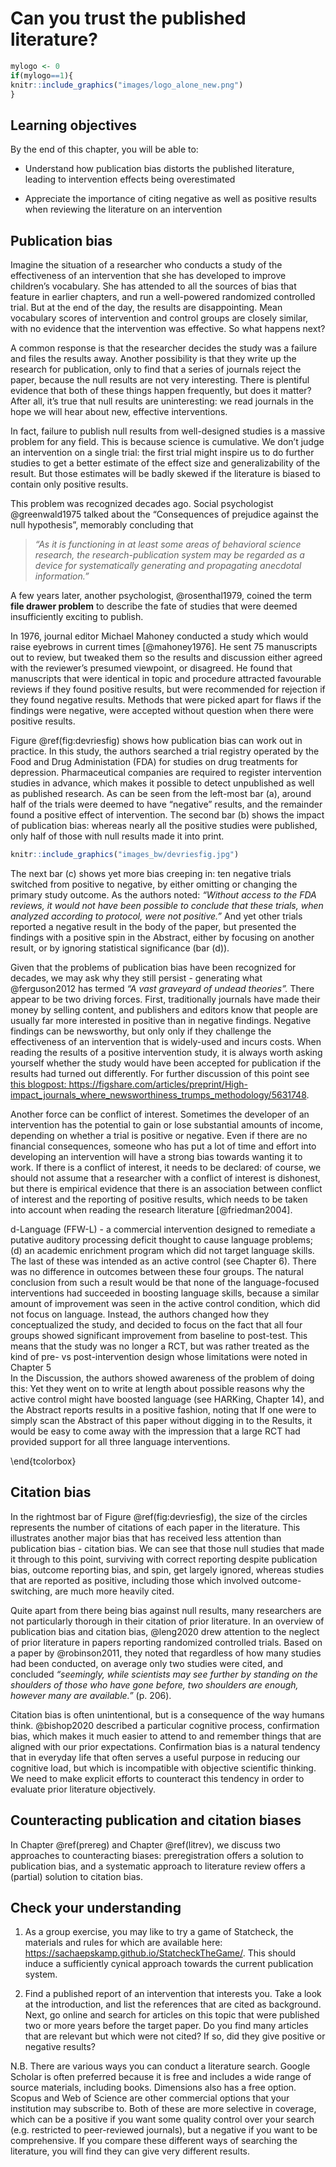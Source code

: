# Can you trust the published literature? {#pubbias}

```r
mylogo <- 0
if(mylogo==1){
knitr::include_graphics("images/logo_alone_new.png")
}
```

## Learning objectives  
By the end of this chapter, you will be able to:

-   Understand how publication bias distorts the published literature, leading to intervention effects being overestimated

-   Appreciate the importance of citing negative as well as positive results when reviewing the literature on an intervention

## Publication bias

Imagine the situation of a researcher who conducts a study of the effectiveness of an intervention that she has developed to improve children's vocabulary. She has attended to all the sources of bias that feature in earlier chapters, and run a well-powered randomized controlled trial. But at the end of the day, the results are disappointing. Mean vocabulary scores of intervention and control groups are closely similar, with no evidence that the intervention was effective. So what happens next?\index{publication bias}

A common response is that the researcher decides the study was a failure and files the results away. Another possibility is that they write up the research for publication, only to find that a series of journals reject the paper, because the null results are not very interesting. There is plentiful evidence that both of these things happen frequently, but does it matter? After all, it's true that null results are uninteresting: we read journals in the hope we will hear about new, effective interventions.

In fact, failure to publish null results\index{null result!publication bias} from well-designed studies is a massive problem for any field. This is because science is cumulative. We don't judge an intervention on a single trial: the first trial might inspire us to do further studies to get a better estimate of the effect size and generalizability of the result. But those estimates will be badly skewed if the literature is biased to contain only positive results.

This problem was recognized decades ago. Social psychologist @greenwald1975 talked about the "Consequences of prejudice against the null hypothesis", memorably concluding that

> *"As it is functioning in at least some areas of behavioral science research, the research-publication system may be regarded as a device for systematically generating and propagating anecdotal information."*

A few years later, another psychologist, @rosenthal1979, coined the term **file drawer problem** to describe the fate of studies that were deemed insufficiently exciting to publish.\index{file drawer problem}

In 1976, journal editor Michael Mahoney conducted a study which would raise eyebrows in current times [@mahoney1976]. He sent 75 manuscripts out to review, but tweaked them so the results and discussion either agreed with the reviewer's presumed viewpoint, or disagreed. He found that manuscripts that were identical in topic and procedure attracted favourable reviews if they found positive results, but were recommended for rejection if they found negative results. Methods that were picked apart for flaws if the findings were negative, were accepted without question when there were positive results.


\begin{tcolorbox}[colback=Black!5!lightgray,colframe=black!75!black,coltitle=white,title=Michael Mahoney: A man ahead of his time]\label{box:Mahoney}
Mahoney's work has been largely forgotten, perhaps due to inaccessibility. It is in a book that is now out of print. His experience attempting to publish his study on publication bias, ironically, appears to demonstrate further evidence of such bias on behalf of an editor:
\textit{"...after completing the study on the peer review system, I submitted it to Science. After several months, I received copies of the comments of three referees. One was extremely positive, opening his review with the statement that the 'paper is certainly publishable in its present form.' The other two referees were also positive - describing it as 'bold, imaginative, and interesting' - but requesting some minor revisions in the presentation and interpretation of the data. Notwithstanding these three positive reviews, Science editor Philip H. Abelson decided to reject the manuscript! Making the minor changes mentioned by the reviewers, I resubmitted the article along with a letter to Abelson noting the positive tone of the reviews and expressing puzzlement at his decision to reject. Abelson returned a three sentence letter saying (a) the manuscript 'is obviously suitable for publication in a specialized journal,' (b) if 'it were shortened it might be published as a Research Report (in Science), and (c) that I should qualify my conclusions regarding 'the area of research and publications which are covered.' It is not clear whether this latter remark was intended to imply that the peer review system in the physical sciences is not as flawed as that in the social sciences. In any case, I shortened the article, emphasized the study's limitations, and noted the researchable possibility that different results might have been obtained with a different sample of referees or in a different discipline. My efforts were rewarded several months later when Assistant Editor John E. Ringle returned the manuscript with a five sentence rejection letter, recommending that I lengthen the article and submit it to a psychology journal".}

\end{tcolorbox}  

Figure \@ref(fig:devriesfig) shows how publication bias can work out in practice. In this study, the authors searched a trial registry operated by the Food and Drug Administation (FDA) for studies on drug treatments for depression. Pharmaceutical companies are required to register intervention studies in advance, which makes it possible to detect unpublished as well as published research. As can be seen from the left-most bar (a), around half of the trials were deemed to have "negative" results, and the remainder found a positive effect of intervention. The second bar (b) shows the impact of publication bias: whereas nearly all the positive studies were published, only half of those with null results made it into print.\index{negative results}

```r
knitr::include_graphics("images_bw/devriesfig.jpg")
```

The next bar (c) shows yet more bias creeping in: ten negative trials switched from positive to negative, by either omitting or changing the primary study outcome. As the authors noted: *"Without access to the FDA reviews, it would not have been possible to conclude that these trials, when analyzed according to protocol, were not positive."* And yet other trials reported a negative result in the body of the paper, but presented the findings with a positive spin in the Abstract, either by focusing on another result, or by ignoring statistical significance (bar (d)).\index{outcome switching}

Given that the problems of publication bias have been recognized for decades, we may ask why they still persist - generating what @ferguson2012 has termed *"A vast graveyard of undead theories".* There appear to be two driving forces. First, traditionally journals have made their money by selling content, and publishers and editors know that people are usually far more interested in positive than in negative findings. Negative findings can be newsworthy, but only only if they challenge the effectiveness of an intervention that is widely-used and incurs costs. When reading the results of a positive intervention study, it is always worth asking yourself whether the study would have been accepted for publication if the results had turned out differently. For further discussion of this point see [this blogpost: https://figshare.com/articles/preprint/High-impact_journals_where_newsworthiness_trumps_methodology/5631748](https://figshare.com/articles/preprint/High-impact_journals_where_newsworthiness_trumps_methodology/5631748).

Another force can be conflict of interest.\index{conflict of interest} Sometimes the developer of an intervention has the potential to gain or lose substantial amounts of income, depending on whether a trial is positive or negative. Even if there are no financial consequences, someone who has put a lot of time and effort into developing an intervention will have a strong bias towards wanting it to work. If there is a conflict of interest, it needs to be declared: of course, we should not assume that a researcher with a conflict of interest is dishonest, but there is empirical evidence that there is an association between conflict of interest and the reporting of positive results, which needs to be taken into account when reading the research literature [@friedman2004].\index{spin}


\begin{tcolorbox}[colback=Black!5!lightgray,colframe=black!75!black,coltitle=white,title=An example of spin in evaluating speech and language therapy]\label{box:spin}
A well-designed RCT (\protect\hyperlink{ref-gillam2008}{Gillam et al., 2008}) included 216 school-aged children divided between four arms:  
(a) individualized language intervention by a speech-language pathologist;\
(b) computer-assisted language intervention;\
(c) Fast Forword-Language (FFW-L) - a commercial intervention designed to remediate a putative auditory processing deficit thought to cause language problems;\
(d) an academic enrichment program which did not target language skills.\
The last of these was intended as an active control (see Chapter 6). There was no difference in outcomes between these four groups. The natural conclusion from such a result would be that none of the language-focused interventions had succeeded in boosting language skills, because a similar amount of improvement was seen in the active control condition, which did not focus on language. Instead, the authors changed how they conceptualized the study, and decided to focus on the fact that all four groups showed significant improvement from baseline to post-test. This means that the study was no longer a RCT, but was rather treated as the kind of pre- vs post-intervention design whose limitations were noted in Chapter 5\
In the Discussion, the authors showed awareness of the problem of doing this: \textit{"One important finding is that the primary measures of language and auditory processing improved significantly across groups. One possible conclusion from this pattern of results is that all four arms were equally ineffective. That is, the gains in language and auditory processing that were observed across the four arms of the study may have arisen as a result of practice effects, maturation, regression to the mean, and/or spontaneous recovery."} Yet they went on to write at length about possible reasons why the active control might have boosted language (see HARKing, Chapter 14), and the Abstract reports results in a positive fashion, noting that \textit{"The children in all four arms improved significantly on a global language test", and arguing that the improvements were of "clinical significance".} If one were to simply scan the Abstract of this paper without digging in to the Results, it would be easy to come away with the impression that a large RCT had provided support for all three language interventions.

\end{tcolorbox}  

## Citation bias

\index{citation bias}In the rightmost bar of Figure \@ref(fig:devriesfig), the size of the circles represents the number of citations of each paper in the literature. This illustrates another major bias that has received less attention than publication bias - citation bias. We can see that those null studies that made it through to this point, surviving with correct reporting despite publication bias, outcome reporting bias, and spin, get largely ignored, whereas studies that are reported as positive, including those which involved outcome-switching, are much more heavily cited.

Quite apart from there being bias against null results, many researchers are not particularly thorough in their citation of prior literature. In an overview of publication bias and citation bias, @leng2020 drew attention to the neglect of prior literature in papers reporting randomized controlled trials. Based on a paper by @robinson2011, they noted that regardless of how many studies had been conducted, on average only two studies were cited, and concluded *"seemingly, while scientists may see further by standing on the shoulders of those who have gone before, two shoulders are enough, however many are available."* (p. 206).

Citation bias is often unintentional, but is a consequence of the way humans think. @bishop2020 described a particular cognitive process, confirmation bias,\index{confirmation bias} which makes it much easier to attend to and remember things that are aligned with our prior expectations. Confirmation bias is a natural tendency that in everyday life that often serves a useful purpose in reducing our cognitive load, but which is incompatible with objective scientific thinking. We need to make explicit efforts to counteract this tendency in order to evaluate prior literature objectively.

## Counteracting publication and citation biases

In Chapter \@ref(prereg) and Chapter \@ref(litrev), we discuss two approaches to counteracting biases: preregistration offers a solution to publication bias, and a systematic approach to literature review offers a (partial) solution to citation bias.

## Check your understanding

1.  As a group exercise, you may like to try a game of Statcheck, the materials and rules for which are available here: <https://sachaepskamp.github.io/StatcheckTheGame/>. This should induce a sufficiently cynical approach towards the current publication system.\index{Statcheck}

2.  Find a published report of an intervention that interests you. Take a look at the introduction, and list the references that are cited as background. Next, go online and search for articles on this topic that were published two or more years before the target paper. Do you find many articles that are relevant but which were not cited? If so, did they give positive or negative results?

N.B. There are various ways you can conduct a literature search. Google Scholar is often preferred because it is free and includes a wide range of source materials, including books. Dimensions also has a free option. Scopus and Web of Science are other commercial options that your institution may subscribe to. Both of these are more selective in coverage, which can be a positive if you want some quality control over your search (e.g. restricted to peer-reviewed journals), but a negative if you want to be comprehensive. If you compare these different ways of searching the literature, you will find they can give very different results.

